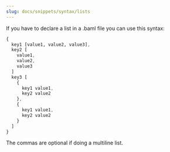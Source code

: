 ```yaml
---
slug: docs/snippets/syntax/lists
---
```


If you have to declare a list in a .baml file you can use this syntax:
```sass
{
  key1 [value1, value2, value3],
  key2 [
    value1,
    value2,
    value3
  ]
  key3 [
    {
      key1 value1,
      key2 value2
    },
    {
      key1 value1,
      key2 value2
    }
  ]
}
```
<Tip>The commas are optional if doing a multiline list.</Tip>